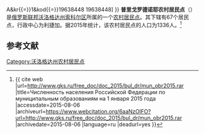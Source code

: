 {{Infobox Settlement
| official_name = 普里戈罗德诺耶农村居民点
| native_name = Сельское поселение Пригородное
| settlement_type = [[农村居民点|农村居民点]]
| subdivision_type = [[国家|国家]]
| subdivision_type1 = [[州_(俄罗斯)|州]]
| subdivision_type2 = [[区_(苏联)|区]]
| subdivision_name = {{RUS}}
| subdivision_name1 = [[沃洛格达州|沃洛格达州]]
| subdivision_name2 = [[索科尔区|索科尔区]]
| seat_type = 行政中心
| seat = 利捷加
| population_as_of=2015
| population_footnotes = <ref name=stat />
| population_total = 1336
| coordinates_display = inline,title
| latd = 59.4227777777778 | latm =  | lats =  | latNS = N
| longd = 40.2194444444444 | longm =  | longs =  | longEW = E
| timezone = [[莫斯科时间|MSK]]
| utc_offset = +3
| blank_name = [[俄罗斯市政土地区划代码|OKTMO编码]]
| blank_info = [http://classif.spb.ru/classificators/view/tma.php?st{{=}}A&kr{{=}}1&kod{{=}}19638448 19638448]
}}
'''普里戈罗德诺耶农村居民点'''（{{lang-ru|Сельское поселение Пригородное}}）是[[俄罗斯联邦|俄罗斯联邦]][[沃洛格达州|沃洛格达州]][[索科尔区|索科尔区]]所属的一个[[农村居民点|农村居民点]]。其下辖有67个居民点，行政中心为利捷加。据2015年统计，该农村居民点的人口为1336人。<ref name=stat>{{ cite web |url=http://www.gks.ru/free_doc/doc_2015/bul_dr/mun_obr2015.rar |title=Численность населения Российской Федерации по муниципальным образованиям на 1 января 2015 года |accessdate=2015-08-06 |archiveurl=https://www.webcitation.org/6aaNzOlFO?url=http://www.gks.ru/free_doc/doc_2015/bul_dr/mun_obr2015.rar |archivedate=2015-08-06 |language=ru |deadurl=yes }}</ref>

== 参考文献 ==
{{reflist}}

{{Russia-stub}}

[[Category:沃洛格达州农村居民点|Category:沃洛格达州农村居民点]]
